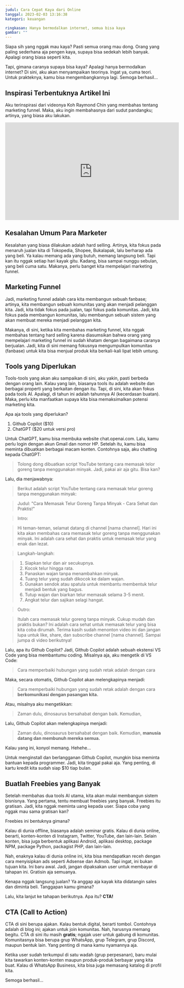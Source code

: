 ```yaml
---
judul: Cara Cepat Kaya dari Online
tanggal: 2023-02-03 13:16:38
kategori: keuangan

ringkasan: Hanya bermodalkan internet, semua bisa kaya
gambar: ""
---
```


Siapa sih yang nggak mau kaya? Pasti semua orang mau dong. Orang yang paling sederhana aja pengen kaya, supaya bisa sedekah lebih banyak. Apalagi orang biasa seperti kita.

Tapi, gimana caranya supaya bisa kaya? Apalagi hanya bermodalkan internet? Di sini, aku akan menyampaikan teorinya. Ingat ya, cuma teori. Untuk prakteknya, kamu bisa mengembangkannya lagi. Semoga berhasil...

## Inspirasi Terbentuknya Artikel Ini

Aku terinspirasi dari videonya Koh Raymond Chin yang membahas tentang marketing funnel. Maka, aku ingin membahasnya dari sudut pandangku; artinya, yang biasa aku lakukan.

<iframe
  width="560"
  height="315"
  src="https://www.youtube.com/embed/icg9b6itW6I"
  title="YouTube video player"
  frameborder="0"
  allow="accelerometer; autoplay; clipboard-write; encrypted-media; gyroscope; picture-in-picture; web-share"
  allowfullscreen
></iframe>

## Kesalahan Umum Para Marketer

Kesalahan yang biasa dilakukan adalah hard selling. Artinya, kita fokus pada menaruh jualan kita di Tokopedia, Shopee, Bukalapak, lalu berharap ada yang beli. Ya kalau memang ada yang butuh, memang langsung beli. Tapi kan itu nggak setiap hari kayak gitu. Kadang, bisa sampai nunggu sebulan, yang beli cuma satu. Makanya, perlu banget kita mempelajari marketing funnel.

## Marketing Funnel

Jadi, marketing funnel adalah cara kita membangun sebuah fanbase; artinya, kita membangun sebuah komunitas yang akan menjadi pelanggan kita. Jadi, kita tidak fokus pada jualan, tapi fokus pada komunitas. Jadi, kita fokus pada membangun komunitas, lalu membangun sebuah sistem yang akan membuat mereka menjadi pelanggan kita.

Makanya, di sini, ketika kita membahas marketing funnel, kita nggak membahas tentang hard selling karena diasumsikan bahwa orang yang mempelajari marketing funnel ini sudah khatam dengan bagaimana caranya berjualan. Jadi, kita di sini memang fokusnya mengumpulkan komunitas (fanbase) untuk kita bisa menjual produk kita berkali-kali lipat lebih untung.

## Tools yang Diperlukan

Tools-tools yang akan aku sampaikan di sini, aku yakin, pasti berbeda dengan orang lain. Kalau yang lain, biasanya tools itu adalah website dan berbagai properti yang berkaitan dengan itu. Tapi, di sini, kita akan fokus pada tools AI. Apalagi, di tahun ini adalah tahunnya AI (kecerdasan buatan). Maka, perlu kita manfaatkan supaya kita bisa memaksimalkan potensi marketing kita.

Apa aja tools yang diperlukan?

1. Github Copilot ($10)
2. ChatGPT ($20 untuk versi pro)

Untuk ChatGPT, kamu bisa membuka website chat.openai.com. Lalu, kamu perlu login dengan akun Gmail dan nomor HP. Setelah itu, kamu bisa meminta dibuatkan berbagai macam konten. Contohnya saja, aku chatting kepada ChatGPT:

> Tolong dong dibuatkan script YouTube tentang cara memasak telor goreng tanpa menggunakan minyak. Jadi, pakai air aja gitu. Bisa kan?

Lalu, dia menjawabnya:

> Berikut adalah script YouTube tentang cara memasak telur goreng tanpa menggunakan minyak:

> Judul: "Cara Memasak Telur Goreng Tanpa Minyak - Cara Sehat dan Praktis!"

> Intro:

> Hi teman-teman, selamat datang di channel [nama channel]. Hari ini kita akan membahas cara memasak telur goreng tanpa menggunakan minyak. Ini adalah cara sehat dan praktis untuk memasak telur yang enak dan lezat.

> Langkah-langkah:

> 1. Siapkan telur dan air secukupnya.
> 2. Kocok telur hingga rata.
> 3. Panaskan wajan tanpa menambahkan minyak.
> 4. Tuang telur yang sudah dikocok ke dalam wajan.
> 5. Gunakan sendok atau spatula untuk membantu membentuk telur menjadi bentuk yang bagus.
> 6. Tutup wajan dan biarkan telur memasak selama 3-5 menit.
> 7. Angkat telur dan sajikan selagi hangat.

> Outro:

> Itulah cara memasak telur goreng tanpa minyak. Cukup mudah dan praktis bukan? Ini adalah cara sehat untuk memasak telur yang bisa kita coba dirumah. Terima kasih sudah menonton video ini dan jangan lupa untuk like, share, dan subscribe channel [nama channel]. Sampai jumpa di video berikutnya!

Lalu, apa itu Github Copilot? Jadi, Github Copilot adalah sebuah ekstensi VS Code yang bisa membantumu coding. Misalnya aja, aku mengetik di VS Code:

> Cara memperbaiki hubungan yang sudah retak adalah dengan cara

Maka, secara otomatis, Github Copilot akan melengkapinya menjadi:

> Cara memperbaiki hubungan yang sudah retak adalah dengan cara **berkomunikasi dengan pasangan kita.**

Atau, misalnya aku mengetikkan:

> Zaman dulu, dinosaurus bersahabat dengan baik. Kemudian,

Lalu, Github Copilot akan melengkapinya menjadi:

> Zaman dulu, dinosaurus bersahabat dengan baik. Kemudian, **manusia datang dan membunuh mereka semua.**

Kalau yang ini, konyol memang. Hehehe...

Untuk menginstall dan berlangganan Github Copilot, mungkin bisa meminta bantuan kepada programmer. Jadi, kita tinggal pakai aja. Yang penting, di kartu kredit kita sudah siap $10 tiap bulan.

## Buatlah Freebies yang Banyak

Setelah membahas dua tools AI utama, kita akan mulai membangun sistem bisnisnya. Yang pertama, tentu membuat freebies yang banyak. Freebies itu gratisan. Jadi, kita nggak meminta uang kepada user. Siapa coba yang nggak mau sama gratisan kan?

Freebies ini bentuknya gimana?

Kalau di dunia offline, biasanya adalah seminar gratis. Kalau di dunia online, berarti, konten-konten di Instagram, Twitter, YouTube, dan lain-lain. Selain konten, bisa juga berbentuk aplikasi Android, aplikasi desktop, package NPM, package Python, packagist PHP, dan lain-lain.

Nah, enaknya kalau di dunia online ini, kita bisa mendapatkan receh dengan cara menyisipkan ads seperti Adsense dan Admob. Tapi ingat, ini bukan tujuan kita. Ini baru awal. Jadi, jangan dipaksakan user untuk membayar di tahapan ini. Gratisin aja semuanya.

Kenapa nggak langsung jualan? Ya anggap aja kayak kita didatangin sales dan diminta beli. Tanggapan kamu gimana?

Lalu, kita lanjut ke tahapan berikutnya. Apa itu? **CTA!**

## CTA (Call to Action)

CTA di sini berupa ajakan. Kalau bentuk digital, berarti tombol. Contohnya adalah di blog ini; ajakan untuk join komunitas. Nah, harusnya memang begitu. CTA di sini itu masih **gratis**; ngajak user untuk gabung di komunitas. Komunitasnya bisa berupa grup WhatsApp, grup Telegram, grup Discord, maupun bentuk lain. Yang penting di mana kamu nyamannya aja.

Ketika user sudah terkumpul di satu wadah (grup perpesanan), baru mulai kita tawarkan konten-konten maupun produk-produk berbayar yang kita buat. Kalau di WhatsApp Business, kita bisa juga memasang katalog di profil kita.

Semoga berhasil...
